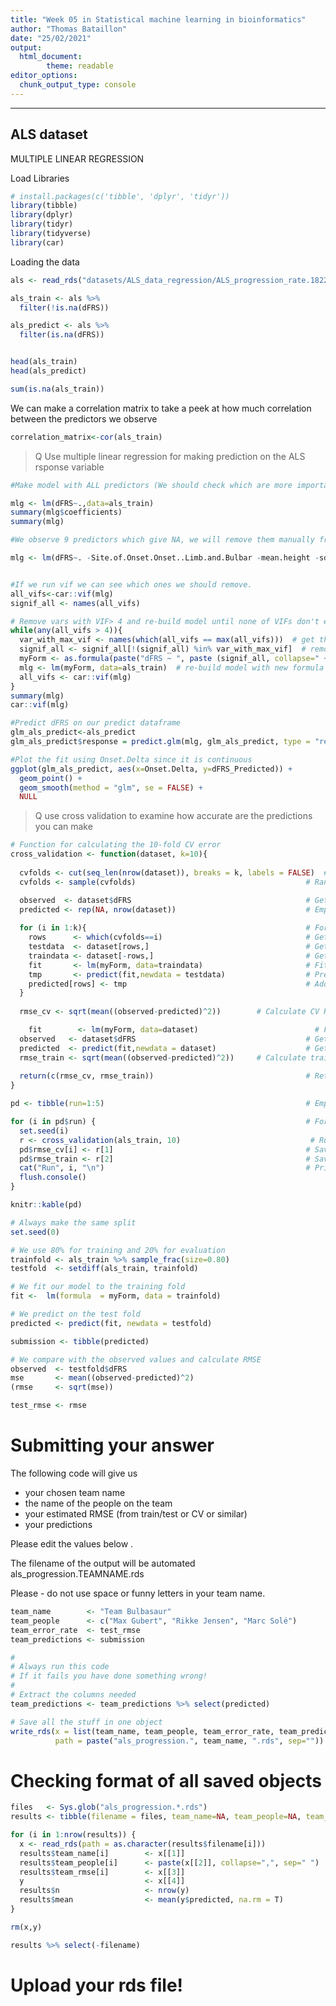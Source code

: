 ---
title: "Week 05 in Statistical machine learning in bioinformatics"
author: "Thomas Bataillon"
date: "25/02/2021"
output:
  html_document:
        theme: readable
editor_options: 
  chunk_output_type: console
---

---


## ALS dataset 

MULTIPLE LINEAR REGRESSION

Load Libraries
```{r}
# install.packages(c('tibble', 'dplyr', 'tidyr'))
library(tibble)
library(dplyr)
library(tidyr)
library(tidyverse)
library(car)

```


Loading the data
```{r}
als <- read_rds("datasets/ALS_data_regression/ALS_progression_rate.1822x370.rds")

als_train <- als %>% 
  filter(!is.na(dFRS))

als_predict <- als %>% 
  filter(is.na(dFRS))


head(als_train)
head(als_predict)

sum(is.na(als_train))

```


We can make a correlation matrix to take a peek at how much correlation between the predictors we observe
```{r}
correlation_matrix<-cor(als_train)
```


>Q Use multiple linear regression for making prediction on the ALS rsponse variable 

```{r}

#Make model with ALL predictors (We should check which are more important)

mlg <- lm(dFRS~.,data=als_train)
summary(mlg$coefficients)
summary(mlg)

#We observe 9 predictors which give NA, we will remove them manually from our model

mlg <- lm(dFRS~. -Site.of.Onset.Onset..Limb.and.Bulbar -mean.height -sd.height -no.height.data -no.resp.rate.data -no.bp.diastolic.data -no.slope.fvc.liters.data -first.slope.height.date -num.slope.bp.systolic.visits,data=als_train)


#If we run vif we can see which ones we should remove. 
all_vifs<-car::vif(mlg)
signif_all <- names(all_vifs)

# Remove vars with VIF> 4 and re-build model until none of VIFs don't exceed 4.
while(any(all_vifs > 4)){
  var_with_max_vif <- names(which(all_vifs == max(all_vifs)))  # get the var with max vif
  signif_all <- signif_all[!(signif_all) %in% var_with_max_vif]  # remove
  myForm <- as.formula(paste("dFRS ~ ", paste (signif_all, collapse=" + "), sep=""))  # new formula
  mlg <- lm(myForm, data=als_train)  # re-build model with new formula
  all_vifs <- car::vif(mlg)
}
summary(mlg)
car::vif(mlg)

#Predict dFRS on our predict dataframe
glm_als_predict<-als_predict
glm_als_predict$response = predict.glm(mlg, glm_als_predict, type = "response")

#Plot the fit using Onset.Delta since it is continuous 
ggplot(glm_als_predict, aes(x=Onset.Delta, y=dFRS_Predicted)) +
  geom_point() +
  geom_smooth(method = "glm", se = FALSE) + 
  NULL
```



>Q use cross validation to examine how accurate are the predictions you can make
```{r}
# Function for calculating the 10-fold CV error
cross_validation <- function(dataset, k=10){
  
  cvfolds <- cut(seq_len(nrow(dataset)), breaks = k, labels = FALSE)  # Generate breaks
  cvfolds <- sample(cvfolds)                                      # Randomize breaks

  observed  <- dataset$dFRS                                       # Get observed values
  predicted <- rep(NA, nrow(dataset))                             # Empty vector for predicted values
  
  for (i in 1:k){                                                 # For each fold
    rows      <- which(cvfolds==i)                                # Get values belonging to that fold
    testdata  <- dataset[rows,]                                   # Get test values
    traindata <- dataset[-rows,]                                  # Get training values
    fit       <- lm(myForm, data=traindata)                       # Fit the model with training data
    tmp       <- predict(fit,newdata = testdata)                  # Predict on test data
    predicted[rows] <- tmp                                        # Add predictions to vector
  }
  
  rmse_cv <- sqrt(mean((observed-predicted)^2))        # Calculate CV RMSE

    fit        <- lm(myForm, data=dataset)                          # Fit the model with all the dataset
  observed   <- dataset$dFRS                                      # Get observed values
  predicted  <- predict(fit,newdata = dataset)                    # Get predicted values
  rmse_train <- sqrt(mean((observed-predicted)^2))     # Calculate training RMSE
  
  return(c(rmse_cv, rmse_train))                                  # Return CV and training RMSEs
}

pd <- tibble(run=1:5)                                             # Empty tibble for five different runs

for (i in pd$run) {                                               # For each of the runs
  set.seed(i)
  r <- cross_validation(als_train, 10)                             # Run the CV analysis
  pd$rmse_cv[i] <- r[1]                                           # Save the CV RMSE
  pd$rmse_train <- r[2]                                           # Save the training RMSE
  cat("Run", i, "\n")                                             # Print status
  flush.console()
}

knitr::kable(pd)
```



```{r}
# Always make the same split
set.seed(0)

# We use 80% for training and 20% for evaluation
trainfold <- als_train %>% sample_frac(size=0.80)
testfold  <- setdiff(als_train, trainfold)

# We fit our model to the training fold
fit <-  lm(formula  = myForm, data = trainfold)

# We predict on the test fold
predicted <- predict(fit, newdata = testfold)

submission <- tibble(predicted)

# We compare with the observed values and calculate RMSE
observed  <- testfold$dFRS
mse       <- mean((observed-predicted)^2)
(rmse     <- sqrt(mse))

test_rmse <- rmse
```


# Submitting your answer

The following code will give us

* your chosen team name
* the name of the people on the team
* your estimated RMSE (from train/test or CV or similar)
* your predictions

Please edit the values below .

The filename of the output will be automated als_progression.TEAMNAME.rds

Please - do not use space or funny letters in your team name.

```{r}

team_name        <- "Team Bulbasaur"
team_people      <- c("Max Gubert", "Rikke Jensen", "Marc Solé")
team_error_rate  <- test_rmse
team_predictions <- submission

#
# Always run this code
# If it fails you have done something wrong!
#
# Extract the columns needed
team_predictions <- team_predictions %>% select(predicted)

# Save all the stuff in one object
write_rds(x = list(team_name, team_people, team_error_rate, team_predictions), 
          path = paste("als_progression.", team_name, ".rds", sep=""))

```

# Checking format of all saved objects

```{r}

files   <- Sys.glob("als_progression.*.rds")
results <- tibble(filename = files, team_name=NA, team_people=NA, team_rmse=NA,n=NA, mean=NA)

for (i in 1:nrow(results)) {
  x <- read_rds(path = as.character(results$filename[i]))
  results$team_name[i]        <- x[[1]]
  results$team_people[i]      <- paste(x[[2]], collapse=",", sep=" ")
  results$team_rmse[i]        <- x[[3]]
  y                           <- x[[4]]
  results$n                   <- nrow(y)
  results$mean                <- mean(y$predicted, na.rm = T)
}

rm(x,y)

results %>% select(-filename)

```

# Upload your rds file!

